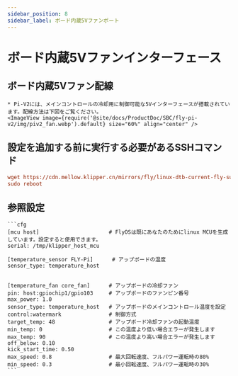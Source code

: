```yaml
---
sidebar_position: 8
sidebar_label: ボード内蔵5Vファンポート
---
```





# ボード内蔵5Vファンインターフェース

## ボード内蔵5Vファン配線
    * Pi-V2には、メインコントロールの冷却用に制御可能な5Vインターフェースが搭載されています。配線方法は下図をご覧ください。
    <ImageView image={require('@site/docs/ProductDoc/SBC/fly-pi-v2/img/piv2_fan.webp').default} size="60%" align="center" />

## 設定を追加する前に実行する必要があるSSHコマンド
```cfg
wget https://cdn.mellow.klipper.cn/mirrors/fly/linux-dtb-current-fly-sunxi64_3.3.5_arm64.deb && sudo dpkg -i linux-dtb-current-fly-sunxi64_3.3.5_arm64.deb
sudo reboot
```

## 参照設定

    ```cfg
    [mcu host]                      # FlyOSは既にあなたのためにlinux MCUを生成しています。設定すると使用できます。
    serial: /tmp/klipper_host_mcu 

    [temperature_sensor FLY-Pi]      # アップボードの温度
    sensor_type: temperature_host


    [temperature_fan core_fan]      # アップボードの冷却ファン
    pin: host:gpiochip1/gpio103     # アップボードのファンピン番号
    max_power: 1.0
    sensor_type: temperature_host   # アップボードのメインコントロール温度を設定
    control:watermark               # 制御方式
    target_temp: 48                 # アップボード冷却ファンの起動温度
    min_temp: 0                     # この温度より低い場合エラーが発生します
    max_temp: 90                    # この温度より高い場合エラーが発生します
    off_below: 0.10
    kick_start_time: 0.50
    max_speed: 0.8                  # 最大回転速度、フルパワー運転時の80%
    min_speed: 0.3                  # 最小回転速度、フルパワー運転時の30%
    ```
